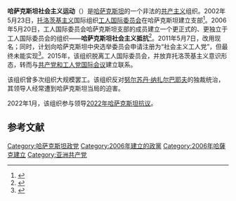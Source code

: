 {{NoteTA
|G1=Country
}}
{{Infobox political party
| name             = 哈萨克斯坦社会主义运动
| native_name      = 
| native_name_lang = 
| lang1            = [[哈萨克语|哈萨克语]]
| name_lang1       = {{lang|kk|Қазақстанның Социалистік Қозғалысы}}
| lang2            = [[俄语|俄语]]
| name_lang2       = {{lang|ru|Социалистическое Движение Казахстана}}
| abbreviation     = 
| logo             = 
| logo_size        = 
| colorcode        = #FE0000
| 主席      = Ainur Kurmanov
| spokesperson     = 
| leader1_title    = 
| leader1_name     = 
| foundation       = {{start date|2006|05|20}}（哈萨克斯坦社会主义抵抗）<br />2011年5月7日（哈萨克斯坦社会主义运动）
| dissolution      = <!-- {{end date|yyyy|mm|dd}} -->
| membership_year  = 
| membership       = 
| ideology         = {{ubl|class=nowrap|[[共产主义|共产主义]]|[[马克思列宁主义|马克思列宁主义]]|'''历史上：'''|[[托洛茨基主义|托洛茨基主义]]|[[民主社会主义|民主社会主义]]}}
| predecessor      = 
| successor        = 
| headquarters     = [[阿拉木图|阿拉木图]]
| position         = [[左翼|左翼]]
| religion         = 
| national         = 
| international    = {{ubl|[[共产党和工人党国际会议|共产党和工人党国际会议]]（2016年起）|[[工人国际委员会|工人国际委员会]]（2006年－2015年）}}
| newspaper        = 《社会主义者》
| colours          = [[红色|红色]]
| slogan           = “战斗！团结！社会主义！”
| seats1_title     = 
| seats1           = 
| website          = {{URL|http://socialismkz.info/}}
| country          = 哈萨克斯坦
}}
{{共产党}}
'''哈萨克斯坦社会主义运动'''（{{lang-kk|Қазақстанның Социалистік Қозғалысы}}）是[[哈萨克斯坦|哈萨克斯坦]]的一个非法的[[共产主义|共产主义]]组织。2002年5月23日，[[托洛茨基主义|托洛茨基主义]]国际组织[[工人国际委员会|工人国际委员会]]在哈萨克斯坦建立支部<ref>{{cite web |title=Kazakhstan: CWI Section Established |url=https://internationalsocialist.net/en/2002/05/kazakhstan |website=International Socialist Alternative |publisher=International Socialist Alternative |access-date=2022-01-08 |language=en |date=2002-05-23 |archive-date=2022-01-16 |archive-url=https://web.archive.org/web/20220116133053/https://internationalsocialist.net/en/2002/05/kazakhstan |dead-url=no }}</ref>。2006年5月20日，工人国际委员会哈萨克斯坦支部的成员建立一个更正式的、更独立于工人国际委员会的组织——'''哈萨克斯坦社会主义抵抗'''<ref>{{cite news |title=Socialist rock and roll |work=AiF Kazakhstan |volume=11 |issue=666 |date=2006-03-15}}</ref>。2011年5月7日，改用现名；同时，计划向哈萨克斯坦中央选举委员会申请注册为“社会主义工人党”，但最终未能实现<ref name="pomidor">{{cite web|title=Создано Социалистическое Движение Казахстана |url=http://pomidor.blox.ua/2011/05/Sozdano-Sotsialisticheskoe-Dvizhenie-Kazahstana.html |publisher=Помидор |date=2011-05-13 |access-date=2022-01-07 |url-status=dead |archiveurl=https://web.archive.org/web/20160304134234/http://pomidor.blox.ua/2011/05/Sozdano-Sotsialisticheskoe-Dvizhenie-Kazahstana.html |archivedate=2016-03-04 |language=ru}}</ref>。2015年，该组织脱离工人国际委员会，并放弃托洛茨基主义意识形态，转而与[[共产党和工人党国际会议|共产党和工人党国际会议]]建立联系。

该组织曾多次组织大规模罢工。该组织反对[[努尔苏丹·纳扎尔巴耶夫|努尔苏丹·纳扎尔巴耶夫]]的独裁统治，其领导人经常遭到哈萨克斯坦当局的迫害。

2022年1月，该组织参与领导[[2022年哈萨克斯坦抗议|2022年哈萨克斯坦抗议]]。

== 参考文献 ==
{{reflist}}

{{哈萨克斯坦政党}}

[[Category:哈萨克斯坦政党|Category:哈萨克斯坦政党]]
[[Category:2006年建立的政黨|Category:2006年建立的政黨]]
[[Category:2006年哈薩克建立|Category:2006年哈薩克建立]]
[[Category:亚洲共产党|Category:亚洲共产党]]